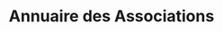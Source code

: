 ---
layout: ../../../layouts/AssoSort.astro
title: "Annuaire des Associations"
typeFilter: syndicat
affiliationFilter: celsa
---